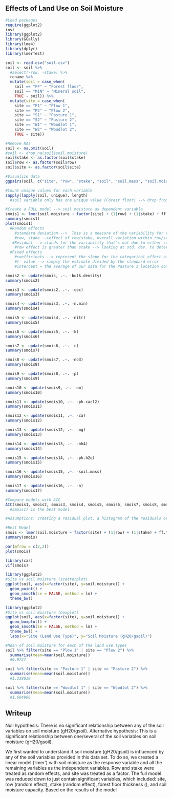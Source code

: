 ## Effects of Land Use on Soil Moisture

```r
#Load packages
require(ggplot2)
inst
library(ggplot2)
library(GGally)
library(lme4)
library(dplyr)
library(lmerTest)
```


```r
soil <- read.csv("soil.csv")
soil <- soil %>%
  #select(-row, -stake) %>%
  rename %>%
  mutate(soil = case_when(
    soil == "FF" ~ "Forest floor",
    soil == "MIN" ~ "Mineral soil",
    TRUE ~ soil)) %>%
  mutate(site = case_when(
    site == "P1" ~ "Plow 1",
    site == "P2" ~ "Plow 2",
    site == "S1" ~ "Pasture 1",
    site == "S2" ~ "Pasture 2",
    site == "W1" ~ "Woodlot 1",
    site == "W2" ~ "Woodlot 2",
    TRUE ~ site))

#Remove NAs
soil <- na.omit(soil)
#soil <- drop_na(soil$soil.moisture)
soil$stake <- as.factor(soil$stake)
soil$row <- as.factor(soil$row)
soil$site <- as.factor(soil$site)

#Visualize data
ggpairs(soil, c("site", "row", "stake", "soil", "soil.mass", "soil.moisture", "soil.moisture.capacity"))

#Count unique values for each variable
sapply(lapply(soil, unique), length)
  #soil variable only has one unique value (Forest floor) --> drop from model

#Create a FULL model --> soil moisture as dependent variable
smois1 <- lmer(soil.moisture ~ factor(site) + (1|row) + (1|stake) + ff.thickness + bulk.density + soil.mass + ph.h2o + ph.cacl2 + c + n + om + p + nh4 + no3 + n.min + nitr + cec + ca + mg + k + soil.moisture + soil.moisture.capacity, data = soil)
summary(smois1)
plot(smois1)
  #Random effects
    #standard deviation -->  This is a measure of the variability for each random effect that you added to the model
    #row, stake -->effect of row/stake, overall variation within row/stake, gives us the variance...std. dev. is the effect size (effect of row/stake on overall soil moisture)
   #Residual --> stands for the variability that’s not due to either stake or row
    #row effect is greater than stake --> looking at std. dev. to determine this
  #Fixed effects
    #coefficients --> represent the slope for the categorical effect of soil data
    #t- value --> simply the estimate divided by the standard error
    #intercept = the average of our data for the Pasture 1 location condition

smois2 <- update(smois, .~. -bulk.density)
summary(smois2)

smois3 <- update(smois2, .~. -cec)
summary(smois3)

smois4 <- update(smois3, .~. -n.min)
summary(smois4)

smois5 <- update(smois4, .~. -nitr)
summary(smois5)

smois6 <- update(smois5, .~. -k)
summary(smois6)

smois7 <- update(smois6, .~. -c)
summary(smois7)

smois8 <- update(smois7, .~. -no3)
summary(smois8)

smois9 <- update(smois8, .~. -p)
summary(smois9)

smois10 <- update(smois9, .~. -om)
summary(smois10)

smois11 <- update(smois10, .~. -ph.cacl2)
summary(smois11)

smois12 <- update(smois11, .~. -ca)
summary(smois12)

smois13 <- update(smois12, .~. -mg)
summary(smois13)

smois14 <- update(smois13, .~. -nh4)
summary(smois14)

smois15 <- update(smois14, .~. -ph.h2o)
summary(smois15)

smois16 <- update(smois15, .~. -soil.mass)
summary(smois16)

smois17 <- update(smois16, .~. -n)
summary(smois17)

#Compare models with AIC
AIC(smois1, smois2, smois3, smois4, smois5, smois6, smois7, smois8, smois9, smois10, smois11, smois12, smois13, smois14, smois15, smois16, smois17)
  #smois17 is the best model

#Assumptions: creating a residual plot, a histogram of the residuals or a Q-Q plot 

#Best Model
smois <- lmer(soil.moisture ~ factor(site) + (1|row) + (1|stake) + ff.thickness + soil.moisture.capacity, data = soil)
summary(smois)

par(mfrow = c(2,2))
plot(smois)

library(car)
vif(smois)

library(ggplot2)
#Site vs soil moisture (scatterplot)
ggplot(soil, aes(x=factor(site), y=soil.moisture)) +
  geom_point() +
  geom_smooth(se = FALSE, method = lm) +
  theme_bw() 

library(ggplot2)
#Site vs soil moisture (boxplot)
ggplot(soil, aes(x=factor(site), y=soil.moisture)) +
  geom_boxplot() +
  geom_smooth(se = FALSE, method = lm) +
  theme_bw() + 
  labs(x="Site (Land Use Type)", y="Soil Moisture (gH20/gsoil)")

#Mean of soil moisture for each of the land use types
soil %>% filter(site == "Plow 1" | site == "Plow 2") %>%
  summarise(mean=mean(soil.moisture))
  #0.9737

soil %>% filter(site == "Pasture 1" | site == "Pasture 2") %>%
  summarise(mean=mean(soil.moisture))
  #1.238039	

soil %>% filter(site == "Woodlot 1" | site == "Woodlot 2") %>%
  summarise(mean=mean(soil.moisture))
  #1.604906	
```

## Writeup

Null hypothesis: There is no significant relationship between any of the soil variables on soil moisture (gH20/gsoil). 
Alternative hypothesis: This is a significant relationship between one/several of the soil variables on soil moisture (gH20/gsoil). 

We first wanted to understand if soil moisture (gH20/gsoil) is influenced by any of the soil variables provided in this data set. To do so, we created a linear model ('lmer') with soil moisture as the response variable and all the remaining variables as the independent variables. Row and stake were treated as random effects, and site was treated as a factor. The full model was reduced down to just contain significant variables, which included: site, row (random effect), stake (random effect), forest floor thickness (), and soil moisture capacity. Based on the results of the model 


